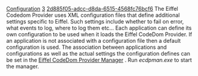 [[Property:title|Configuration]]
[[Property:weight|3]]
[[Property:uuid|2d885f05-adcc-d8da-6515-4568fc76bcf6]]
The Eiffel Codedom Provider uses XML configuration files that define additional settings specific to Eiffel. Such settings include whether to fail on error, what events to log, where to log them etc... Each application can define its own configuration to be used when it loads the Eiffel CodeDom Provider. If an application is not associated with a configuration file then a default configuration is used. 
The association between applications and configurations as well as the actual settings the configuration defines can be set in the [[Eiffel CodeDom Provider Manager|Eiffel CodeDom Provider Manager]] . Run ''ecdpman.exe'' to start the manager. 

{{note| '''Note:''' The Eiffel for ASP.NET installation program will add a shortcut in the start menu to the Eiffel CodeDom Provider Manager. }}

{{seealso| '''See also:''' [[Eiffel CodeDom Provider Manager|Eiffel CodeDom Provider Manager]] , [[Logging|Logging]] , [[Required Permissions|Required permissions]]  }}




